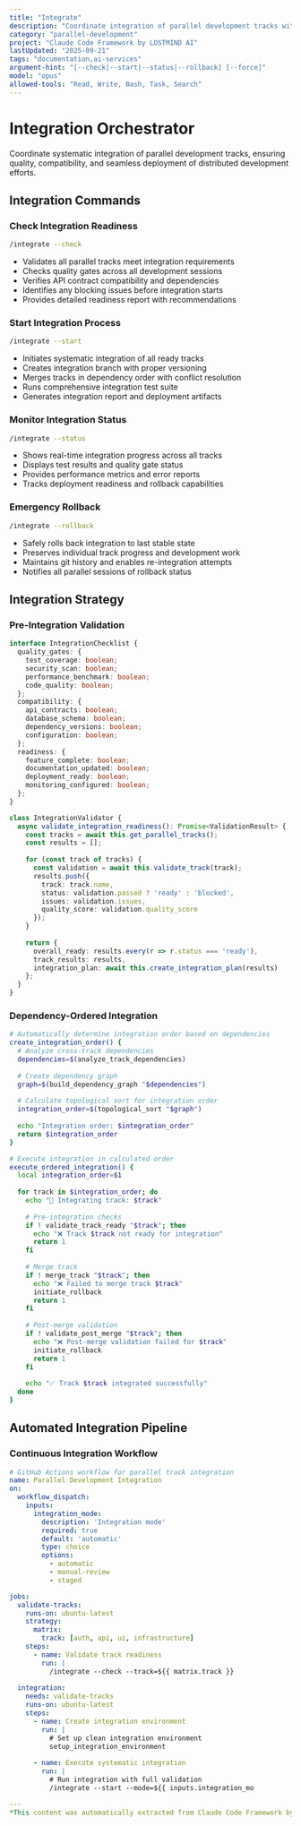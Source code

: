 ```yaml
---
title: "Integrate"
description: "Coordinate integration of parallel development tracks with automated quality validation"
category: "parallel-development"
project: "Claude Code Framework by LOSTMIND AI"
lastUpdated: "2025-09-21"
tags: "documentation,ai-services"
argument-hint: "[--check|--start|--status|--rollback] [--force]"
model: "opus"
allowed-tools: "Read, Write, Bash, Task, Search"
---
```


# Integration Orchestrator

Coordinate systematic integration of parallel development tracks, ensuring quality, compatibility, and seamless deployment of distributed development efforts.

## Integration Commands

### Check Integration Readiness
```bash
/integrate --check
```
- Validates all parallel tracks meet integration requirements
- Checks quality gates across all development sessions
- Verifies API contract compatibility and dependencies
- Identifies any blocking issues before integration starts
- Provides detailed readiness report with recommendations

### Start Integration Process
```bash
/integrate --start
```
- Initiates systematic integration of all ready tracks
- Creates integration branch with proper versioning
- Merges tracks in dependency order with conflict resolution
- Runs comprehensive integration test suite
- Generates integration report and deployment artifacts

### Monitor Integration Status
```bash
/integrate --status
```
- Shows real-time integration progress across all tracks
- Displays test results and quality gate status
- Provides performance metrics and error reports
- Tracks deployment readiness and rollback capabilities

### Emergency Rollback
```bash
/integrate --rollback
```
- Safely rolls back integration to last stable state
- Preserves individual track progress and development work
- Maintains git history and enables re-integration attempts
- Notifies all parallel sessions of rollback status

## Integration Strategy

### Pre-Integration Validation
```typescript
interface IntegrationChecklist {
  quality_gates: {
    test_coverage: boolean;
    security_scan: boolean;
    performance_benchmark: boolean;
    code_quality: boolean;
  };
  compatibility: {
    api_contracts: boolean;
    database_schema: boolean;
    dependency_versions: boolean;
    configuration: boolean;
  };
  readiness: {
    feature_complete: boolean;
    documentation_updated: boolean;
    deployment_ready: boolean;
    monitoring_configured: boolean;
  };
}

class IntegrationValidator {
  async validate_integration_readiness(): Promise<ValidationResult> {
    const tracks = await this.get_parallel_tracks();
    const results = [];
    
    for (const track of tracks) {
      const validation = await this.validate_track(track);
      results.push({
        track: track.name,
        status: validation.passed ? 'ready' : 'blocked',
        issues: validation.issues,
        quality_score: validation.quality_score
      });
    }
    
    return {
      overall_ready: results.every(r => r.status === 'ready'),
      track_results: results,
      integration_plan: await this.create_integration_plan(results)
    };
  }
}
```

### Dependency-Ordered Integration
```bash
# Automatically determine integration order based on dependencies
create_integration_order() {
  # Analyze cross-track dependencies
  dependencies=$(analyze_track_dependencies)
  
  # Create dependency graph
  graph=$(build_dependency_graph "$dependencies")
  
  # Calculate topological sort for integration order
  integration_order=$(topological_sort "$graph")
  
  echo "Integration order: $integration_order"
  return $integration_order
}

# Execute integration in calculated order
execute_ordered_integration() {
  local integration_order=$1
  
  for track in $integration_order; do
    echo "🔄 Integrating track: $track"
    
    # Pre-integration checks
    if ! validate_track_ready "$track"; then
      echo "❌ Track $track not ready for integration"
      return 1
    fi
    
    # Merge track
    if ! merge_track "$track"; then
      echo "❌ Failed to merge track $track"
      initiate_rollback
      return 1
    fi
    
    # Post-merge validation
    if ! validate_post_merge "$track"; then
      echo "❌ Post-merge validation failed for $track"
      initiate_rollback
      return 1
    fi
    
    echo "✅ Track $track integrated successfully"
  done
}
```

## Automated Integration Pipeline

### Continuous Integration Workflow
```yaml
# GitHub Actions workflow for parallel track integration
name: Parallel Development Integration
on:
  workflow_dispatch:
    inputs:
      integration_mode:
        description: 'Integration mode'
        required: true
        default: 'automatic'
        type: choice
        options:
          - automatic
          - manual-review
          - staged

jobs:
  validate-tracks:
    runs-on: ubuntu-latest
    strategy:
      matrix:
        track: [auth, api, ui, infrastructure]
    steps:
      - name: Validate track readiness
        run: |
          /integrate --check --track=${{ matrix.track }}
          
  integration:
    needs: validate-tracks
    runs-on: ubuntu-latest
    steps:
      - name: Create integration environment
        run: |
          # Set up clean integration environment
          setup_integration_environment
          
      - name: Execute systematic integration
        run: |
          # Run integration with full validation
          /integrate --start --mode=${{ inputs.integration_mo

---
*This content was automatically extracted from Claude Code Framework by LOSTMIND AI. For the most up-to-date information, refer to the source project.*
